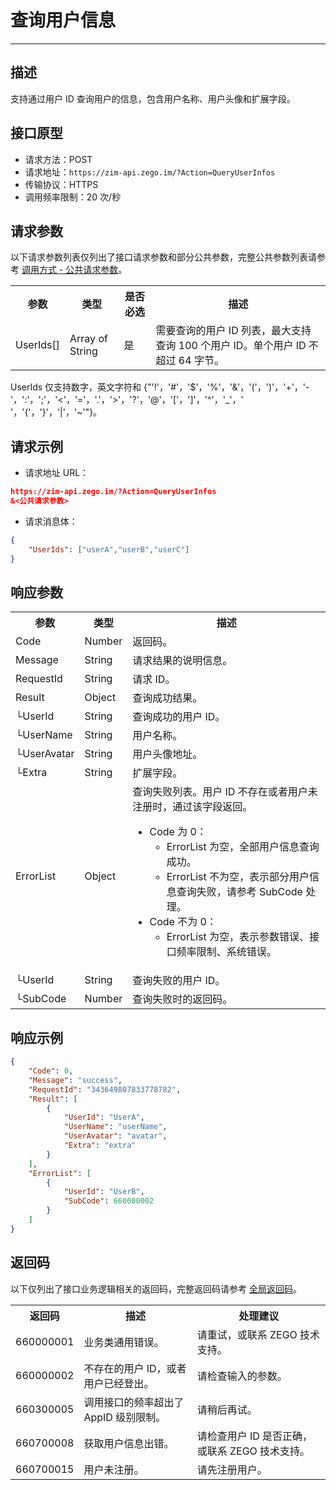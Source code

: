# 查询用户信息

- - -

## 描述

支持通过用户 ID 查询用户的信息，包含用户名称、用户头像和扩展字段。

## 接口原型

- 请求方法：POST
- 请求地址：`https://zim-api.zego.im/?Action=QueryUserInfos`
- 传输协议：HTTPS
- 调用频率限制：20 次/秒


## 请求参数

以下请求参数列表仅列出了接口请求参数和部分公共参数，完整公共参数列表请参考 [调用方式 - 公共请求参数](../Accessing%20Server%20APIs.mdx#2-公共参数)。

<table>
<tbody><tr>
<th>参数</th>
<th>类型</th>
<th>是否必选</th>
<th>描述</th>
</tr>
<tr>
<td>UserIds[]</td>
<td>Array of String</td>
<td>是</td>
<td>需要查询的用户 ID 列表，最大支持查询 100 个用户 ID。单个用户 ID 不超过 64 字节。</td>
</tr>
</tbody></table>

<Note title="说明">

UserIds 仅支持数字，英文字符和 {"'!'，'#'，'$'，'%'，'&'，'('，')'，'+'，'-'，':'，';'，'<'，'='，'.'，'>'，'?'，'@'，'['，']'，'^'，'_'，' '，'{'，'}'，'|'，'~'"}。
</Note>


## 请求示例

- 请求地址 URL：

```json
https://zim-api.zego.im/?Action=QueryUserInfos
&<公共请求参数>
```

- 请求消息体：

```json
{
    "UserIds": ["userA","userB","userC"]
}
```

## 响应参数

<table class="collapsible-table" >
<tbody><tr data-row-level="1">
<th>参数</th>
<th>类型</th>
<th>描述</th>
</tr>
<tr data-row-level="2">
<td>Code</td>
<td>Number</td>
<td>返回码。</td>
</tr>
<tr data-row-level="3">
<td>Message</td>
<td>String</td>
<td>请求结果的说明信息。</td>
</tr>
<tr data-row-level="4">
<td>RequestId</td>
<td>String</td>
<td>请求 ID。</td>
</tr>
<tr data-row-level="5" data-row-child="true">
<td>Result</td>
<td>Object</td>
<td>查询成功结果。</td>
</tr>
<tr data-row-level="5-1">
<td>└UserId</td>
<td>String</td>
<td>查询成功的用户 ID。</td>
</tr>
<tr data-row-level="5-2">
<td>└UserName</td>
<td>String</td>
<td>用户名称。</td>
</tr>
<tr data-row-level="5-3">
<td>└UserAvatar</td>
<td>String</td>
<td>用户头像地址。</td>
</tr>
<tr data-row-level="5-4">
<td>└Extra</td>
<td>String</td>
<td>扩展字段。</td>
</tr>
<tr data-row-level="6" data-row-child="true">
<td>ErrorList</td>
<td>Object</td>
<td>
查询失败列表。用户 ID 不存在或者用户未注册时，通过该字段返回。
<ul>
<li>
Code 为 0：
<ul><li>ErrorList 为空，全部用户信息查询成功。</li><li>ErrorList 不为空，表示部分用户信息查询失败，请参考 SubCode 处理。</li></ul>
</li>
<li>
Code 不为 0：
<ul><li>ErrorList 为空，表示参数错误、接口频率限制、系统错误。</li></ul>
</li>
</ul></td>
</tr>
<tr data-row-level="6-5">
<td>└UserId</td>
<td>String</td>
<td>查询失败的用户 ID。</td>
</tr>
<tr data-row-level="6-6">
<td>└SubCode</td>
<td>Number</td>
<td>查询失败时的返回码。</td>
</tr>
</tbody></table>

## 响应示例

```json
{
    "Code": 0,
    "Message": "success",
    "RequestId": "343649807833778782",
    "Result": [
        {
            "UserId": "UserA",
            "UserName": "userName",
            "UserAvatar": "avatar",
            "Extra": "extra"
        }
    ],
    "ErrorList": [
        {
            "UserId": "UserB",
            "SubCode": 660000002
        }
    ]
}
```


## 返回码

以下仅列出了接口业务逻辑相关的返回码，完整返回码请参考 [全局返回码](../Return%20codes.mdx)。

<table>
<tbody><tr>
<th>返回码</th>
<th>描述</th>
<th>处理建议</th>
</tr>
<tr>
<td>660000001</td>
<td>业务类通用错误。</td>
<td>请重试，或联系 ZEGO 技术支持。</td>
</tr>
<tr>
<td>660000002</td>
<td>不存在的用户 ID，或者用户已经登出。</td>
<td>请检查输入的参数。</td>
</tr>
<tr>
<td>660300005</td>
<td>调用接口的频率超出了 AppID 级别限制。</td>
<td>请稍后再试。</td>
</tr>
<tr>
<td>660700008</td>
<td>获取用户信息出错。</td>
<td>请检查用户 ID 是否正确，或联系 ZEGO 技术支持。</td>
</tr>
<tr>
<td>660700015</td>
<td>用户未注册。</td>
<td>请先注册用户。</td>
</tr>
</tbody></table>
